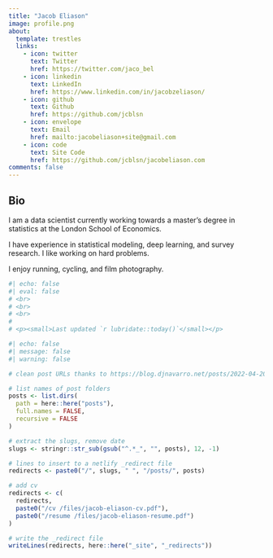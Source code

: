 ```yaml
---
title: "Jacob Eliason"
image: profile.png
about:
  template: trestles
  links:
    - icon: twitter
      text: Twitter
      href: https://twitter.com/jaco_bel
    - icon: linkedin
      text: LinkedIn
      href: https://www.linkedin.com/in/jacobzeliason/
    - icon: github
      text: Github
      href: https://github.com/jcblsn
    - icon: envelope
      text: Email
      href: mailto:jacobeliason+site@gmail.com
    - icon: code
      text: Site Code
      href: https://github.com/jcblsn/jacobeliason.com
comments: false
---
```


## Bio

I am a data scientist currently working towards a master's degree in statistics at the London School of Economics.

I have experience in statistical modeling, deep learning, and survey research. I like working on hard problems.

I enjoy running, cycling, and film photography.

```r
#| echo: false
#| eval: false
# <br>
# <br>
# <br>
# 
# <p><small>Last updated `r lubridate::today()`</small></p>
```

```r
#| echo: false
#| message: false
#| warning: false

# clean post URLs thanks to https://blog.djnavarro.net/posts/2022-04-20_porting-to-quarto/#netlify-redirects

# list names of post folders
posts <- list.dirs(
  path = here::here("posts"),
  full.names = FALSE,
  recursive = FALSE
)

# extract the slugs, remove date
slugs <- stringr::str_sub(gsub("^.*_", "", posts), 12, -1)

# lines to insert to a netlify _redirect file
redirects <- paste0("/", slugs, " ", "/posts/", posts)

# add cv
redirects <- c(
  redirects, 
  paste0("/cv /files/jacob-eliason-cv.pdf"),
  paste0("/resume /files/jacob-eliason-resume.pdf")
)

# write the _redirect file
writeLines(redirects, here::here("_site", "_redirects"))
```
